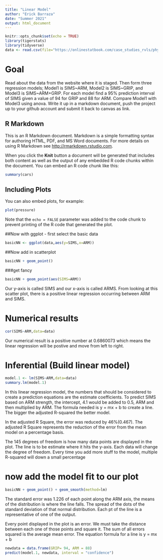 ```yaml
---
title: "Linear Model"
author: "Erick Barraza"
date: "Summer 2021"
output: html_document
---
```


```r
knitr::opts_chunk$set(echo = TRUE)
library(tigerstats)
library(tidyverse)
data <- read.csv(file="https://onlinestatbook.com/case_studies_rvls/physical_strength/data.txt",sep="",header=TRUE) 
```


# Goal

Read about the data from the website where it is staged.  Then form three regression models; Model1 is SIMS~ARM, Model2 is SIMS~GRIP, and Model3 is SIMS~ARM+GRIP. For each model find a 95% prediction interval of SIMS given a value of 94  for GRIP and 88 for ARM. Compare Model1 with Model3 using anova. Write it up in a markdown document, push the project up to your github account and submit it back to canvas as link. 

## R Markdown

This is an R Markdown document. Markdown is a simple formatting syntax for authoring HTML, PDF, and MS Word documents. For more details on using R Markdown see <http://rmarkdown.rstudio.com>.

When you click the **Knit** button a document will be generated that includes both content as well as the output of any embedded R code chunks within the document. You can embed an R code chunk like this:

```r
summary(cars)
```

## Including Plots

You can also embed plots, for example:

```r
plot(pressure)
```

Note that the `echo = FALSE` parameter was added to the code chunk to prevent printing of the R code that generated the plot.


##Now with ggplot - first select the basic data
  
```r
basicNN <- ggplot(data,aes(y=SIMS,x=ARM))
```
##Now add in scatterplot

```r
basicNN + geom_point()
```

###get fancy  
  
```r
basicNN + geom_point(aes(SIMS=ARM)) 
```

Our y-axis is called SIMS and our x-axis is called ARMS. From looking at this scatter plot, there is a positive linear regression occurring between ARM and SIMS.

  
# Numerical results

  
```r
cor(SIMS~ARM,data=data)
```

Our numerical result is a positive number at 0.6860073 which means the linear regression will be postive and move from  left to right.

# Inferential  (Build linear model)
  
  
```r
model.1 <- lm(SIMS~ARM,data=data)
summary.lm(model.1)
```

In this linear regression model, the numbers that should be considered to create a prediction equations are the estimate coefficients. To predict SIMS based on ARM strength, the intercept, 4.1 would be added to 0.5, ARM and then multiplied by ARM. The formula needed is y = mx + b to create a line. The bigger the adjusted R-squared the better model. 

In the adjusted R Square, the error was reduced by 46%(0.467). The adjusted R Square represents the reduction of the error from the mean model on a percentage basis.

The 145 degrees of freedom is how many data points are displayed in the plot. The line is to be estimate where it hits the y-axis. Each data will change the degree of freedom. Every time you add more stuff to the model, multiple R-squared will down a small percentage 

# now add the model fit to our plot

  
```r
basicNN + geom_point() + geom_smooth(method=lm)
``` 

The standard error was 1.226 of each point along the ARM axis, the means of the distribution is where the line falls. The spread of the dots of the standard deviation of that normal distribution. Each pt of the line is a representative of one of the output.

Every point displayed in the plot is an error. We must take the distance between each one of those points and square it. The sum of all errors squared is the average mean error.
The equation formula for a line is y = mx + b

```r
newdata = data.frame(GRIP= 94, ARM = 88)
predict(model.1, newdata, interval = "confidence")
```